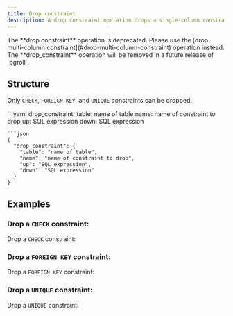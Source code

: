 ```yaml
---
title: Drop constraint
description: A drop constraint operation drops a single-column constraint from an existing table.
---
```


<Warning>
  The **drop constraint** operation is deprecated. Please use the [drop
  multi-column constraint](#drop-multi-column-constraint) operation instead. The
  **drop_constraint** operation will be removed in a future release of `pgroll`.
</Warning>

## Structure

Only `CHECK`, `FOREIGN KEY`, and `UNIQUE` constraints can be dropped.

<YamlJsonTabs>
```yaml
drop_constraint:
  table: name of table
  name: name of constraint to drop
  up: SQL expression
  down: SQL expression

```
```json
{
  "drop_constraint": {
    "table": "name of table",
    "name": "name of constraint to drop",
    "up": "SQL expression",
    "down": "SQL expression"
  }
}
```
</YamlJsonTabs>

## Examples

### Drop a `CHECK` constraint:

Drop a `CHECK` constraint:

<ExampleSnippet example="23_drop_check_constraint.yaml" languange="yaml" />

### Drop a `FOREIGN KEY` constraint:

Drop a `FOREIGN KEY` constraint:

<ExampleSnippet example="24_drop_foreign_key_constraint.yaml" languange="yaml" />

### Drop a `UNIQUE` constraint:

Drop a `UNIQUE` constraint:

<ExampleSnippet example="27_drop_unique_constraint.yaml" languange="yaml" />
